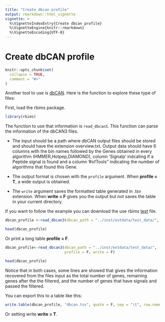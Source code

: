 ```yaml
---
title: "Create dbcan profile"
output: rmarkdown::html_vignette
vignette: >
  %\VignetteIndexEntry{Create dbcan profile}
  %\VignetteEngine{knitr::rmarkdown}
  %\VignetteEncoding{UTF-8}
---
```



# Create dbCAN profile

```r
knitr::opts_chunk$set(
  collapse = TRUE,
  comment = "#>"
)
```

Another tool to use is [dbCAN](https://bcb.unl.edu/dbCAN2/). Here is the function to explore these type of files:


First, load the rbims package.

```r
library(rbims)
```

The function to use that information is `read_dbcan3`. This function can parse the information of the dbCAN3 files.

-   The input should be a path where dbCAN output files should be stored and should have the extension overview.txt. Output data should have 6 columns with the bin names followed by the Genes obtained in every algorithm (HMMER,Hotpep,DIAMOND), column 'Signalp' indcating if a Peptide signal is found and a column '#ofTools" indicating the number of algorithms that found this Gene.

-   The output format is chosen with the `profile` argument. When **profile = T**, a wide output is obtained.

-   The `write` argument saves the formatted table generated in .tsv extension. When **write = F** gives you the output but not saves the table in your current directory. 

If you want to follow the example you can download the use rbims [test](https://github.com/Steph0522/Rbims_workflow/tree/main/inst/extdata_new) file.

```r
dbcan_profile <-read_dbcan3(dbcan_path = "../inst/extdata/test_data/",  profile = T, write = F)
```

```r
head(dbcan_profile)
```

Or print a long table **profile = F**.

```r
dbcan_profile<-read_dbcan3(dbcan_path = "../inst/extdata/test_data/",  
                           profile = F, write = F)
```

```r
head(dbcan_profile)
```

Notice that in both cases, some lines are showed that gives the information recovered from the files input as the total number of genes, remaining genes after the the filtered, and the number of genes that have signals and passed the filtered. 

You can export this to a table like this:

```r
write.table(dbcan_profile, "dbcan.tsv", quote = F, sep = "\t", row.names = F, col.names = T)
```

Or setting write  **write = T**. 